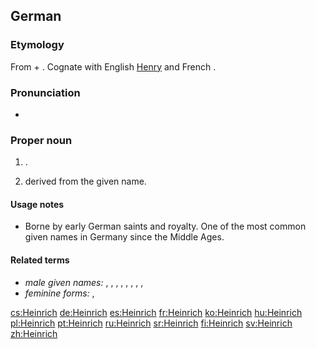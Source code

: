 ==German==

===Etymology===
From {{etyl|goh|de}} {{term|heim||home|lang=goh}} + {{term|rihhi||ruler|lang=goh}}. Cognate with English [[Henry]] and French {{l|fr|Henri}}.

===Pronunciation===
*{{IPA|[ˈhaɪnʁɪç]|lang=de}}

===Proper noun===
{{head|de|proper noun}}

# {{given name|male|lang=de}}.
# {{surname|lang=de|from=given names|dot=}} derived from the given name.

====Usage notes====
* Borne by early German saints and royalty. One of the most common given names in Germany since the Middle Ages.

====Related terms====
* ''male given names:'' {{l|de|Emmerich}}, {{l|de|Harry}}, {{l|de|Heiko}}, {{l|de|Heine}}, {{l|de|Heiner}}, {{l|de|Heinz}}, {{l|de|Henri}}, {{l|de|Henry}}, {{l|de|Hinrich}}
* ''feminine forms:''  {{l|de|Heike}}, {{l|de|Henny}}

[[cs:Heinrich]]
[[de:Heinrich]]
[[es:Heinrich]]
[[fr:Heinrich]]
[[ko:Heinrich]]
[[hu:Heinrich]]
[[pl:Heinrich]]
[[pt:Heinrich]]
[[ru:Heinrich]]
[[sr:Heinrich]]
[[fi:Heinrich]]
[[sv:Heinrich]]
[[zh:Heinrich]]